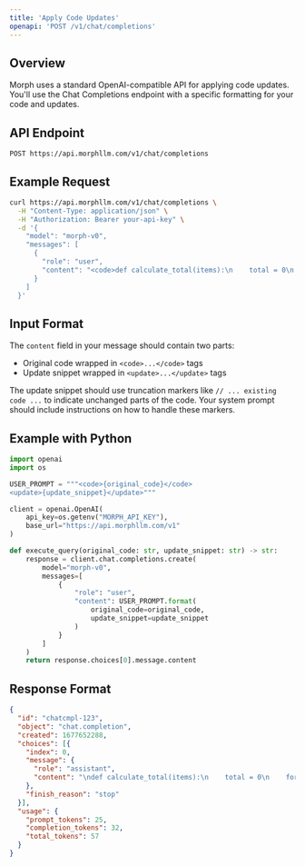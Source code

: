 ```yaml
---
title: 'Apply Code Updates'
openapi: 'POST /v1/chat/completions'
---
```


## Overview

Morph uses a standard OpenAI-compatible API for applying code updates. You'll use the Chat Completions endpoint with a specific formatting for your code and updates.

## API Endpoint

```
POST https://api.morphllm.com/v1/chat/completions
```

## Example Request

```bash
curl https://api.morphllm.com/v1/chat/completions \
  -H "Content-Type: application/json" \
  -H "Authorization: Bearer your-api-key" \
  -d '{
    "model": "morph-v0",
    "messages": [
      {
        "role": "user",
        "content": "<code>def calculate_total(items):\n    total = 0\n    for item in items:\n        total += item.price\n    return total</code>\n<update>def calculate_total(items):\n    total = 0\n    for item in items:\n        total += item.price\n    return total * 1.1  # Add 10% tax</update>"
      }
    ]
  }'
```

## Input Format

The `content` field in your message should contain two parts:
- Original code wrapped in `<code>...</code>` tags
- Update snippet wrapped in `<update>...</update>` tags

The update snippet should use truncation markers like `// ... existing code ...` to indicate unchanged parts of the code. Your system prompt should include instructions on how to handle these markers.

## Example with Python

```python
import openai
import os

USER_PROMPT = """<code>{original_code}</code>
<update>{update_snippet}</update>"""

client = openai.OpenAI(
    api_key=os.getenv("MORPH_API_KEY"),
    base_url="https://api.morphllm.com/v1"
)

def execute_query(original_code: str, update_snippet: str) -> str:
    response = client.chat.completions.create(
        model="morph-v0",
        messages=[
            {
                "role": "user",
                "content": USER_PROMPT.format(
                    original_code=original_code,
                    update_snippet=update_snippet
                )
            }
        ]
    )
    return response.choices[0].message.content
```

## Response Format

```json
{
  "id": "chatcmpl-123",
  "object": "chat.completion",
  "created": 1677652288,
  "choices": [{
    "index": 0,
    "message": {
      "role": "assistant",
      "content": "\ndef calculate_total(items):\n    total = 0\n    for item in items:\n        total += item.price\n    return total * 1.1  # Add 10% tax\n"
    },
    "finish_reason": "stop"
  }],
  "usage": {
    "prompt_tokens": 25,
    "completion_tokens": 32,
    "total_tokens": 57
  }
}
```

